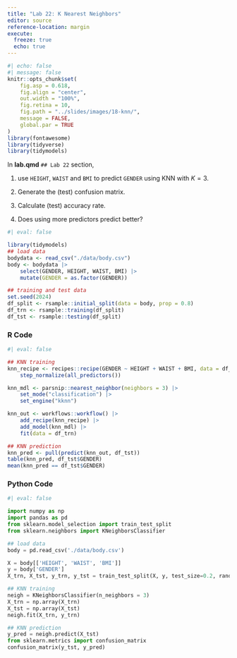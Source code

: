 ```yaml
---
title: "Lab 22: K Nearest Neighbors"
editor: source
reference-location: margin
execute:
  freeze: true
  echo: true
---
```


```r
#| echo: false
#| message: false
knitr::opts_chunk$set(
    fig.asp = 0.618,
    fig.align = "center",
    out.width = "100%",
    fig.retina = 10,
    fig.path = "../slides/images/18-knn/",
    message = FALSE,
    global.par = TRUE
)
library(fontawesome)
library(tidyverse)
library(tidymodels)
```

::: callout-note

:::


In **lab.qmd** `## Lab 22` section, 

1. use `HEIGHT`, `WAIST` and `BMI` to predict `GENDER` using KNN with $K = 3$.

2. Generate the (test) confusion matrix.

3. Calculate (test) accuracy rate.

4. Does using more predictors predict better?

```r
#| eval: false

library(tidymodels)
## load data
bodydata <- read_csv("./data/body.csv")
body <- bodydata |> 
    select(GENDER, HEIGHT, WAIST, BMI) |> 
    mutate(GENDER = as.factor(GENDER))

## training and test data
set.seed(2024)
df_split <- rsample::initial_split(data = body, prop = 0.8)
df_trn <- rsample::training(df_split)
df_tst <- rsample::testing(df_split)
```

### R Code

```r
#| eval: false

## KNN training
knn_recipe <- recipes::recipe(GENDER ~ HEIGHT + WAIST + BMI, data = df_trn) |> 
    step_normalize(all_predictors())

knn_mdl <- parsnip::nearest_neighbor(neighbors = 3) |> 
    set_mode("classification") |>
    set_engine("kknn")

knn_out <- workflows::workflow() |> 
    add_recipe(knn_recipe) |> 
    add_model(knn_mdl) |> 
    fit(data = df_trn)

## KNN prediction
knn_pred <- pull(predict(knn_out, df_tst))
table(knn_pred, df_tst$GENDER)
mean(knn_pred == df_tst$GENDER)
```


### Python Code

```python
#| eval: false

import numpy as np
import pandas as pd
from sklearn.model_selection import train_test_split
from sklearn.neighbors import KNeighborsClassifier

## load data
body = pd.read_csv('./data/body.csv')

X = body[['HEIGHT', 'WAIST', 'BMI']]
y = body['GENDER']
X_trn, X_tst, y_trn, y_tst = train_test_split(X, y, test_size=0.2, random_state=2024)

## KNN training
neigh = KNeighborsClassifier(n_neighbors = 3)
X_trn = np.array(X_trn)
X_tst = np.array(X_tst)
neigh.fit(X_trn, y_trn)

## KNN prediction
y_pred = neigh.predict(X_tst)
from sklearn.metrics import confusion_matrix
confusion_matrix(y_tst, y_pred)
```

